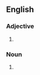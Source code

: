 {{also|downstyle|down-style}}
==English==

===Adjective===
{{en-adj|-}}

# {{alternative spelling of|en|downstyle}}

===Noun===
{{en-noun|-}}

# {{alternative spelling of|en|downstyle}}